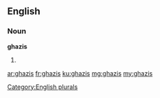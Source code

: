 ==English==

===Noun===
'''ghazis'''

# {{plural of|[[ghazi]]}}

[[Category:English plurals]]

[[ar:ghazis]]
[[fr:ghazis]]
[[ku:ghazis]]
[[mg:ghazis]]
[[my:ghazis]]